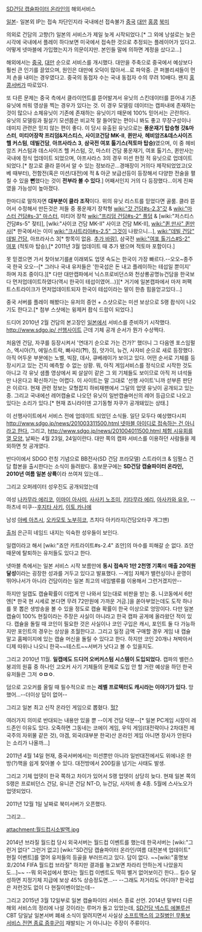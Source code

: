[[SD건담 캡슐파이터 온라인]]의 해외서비스

[http://www.sdgundamcfo.jp/ 일본]- 일본외 IP는 접속 차단인지라 국내에선 접속불가
[http://gd.9you.com/web_v2/index.shtml 중국]
[http://sd.wasabii.com.tw/ 대만]
[http://sd.hk.9you.com/ 홍콩]
[http://sdgo.ogplanet.com/en/main.og/ 북미]

의외로 건담의 고향(?) 일본의 서비스가 제일 늦게 시작되었다.[* 그 외에 낭설로는 늦은 시각에 국내에서 플레이 하다보면 미국에서 접속한 것으로 추정되는 플레이어가 있다고. 어떻게 넷마블에 가입했는지가 의문이지만. 본인들 말에 의하면 계정을 샀다고...]

해외에서는 [[중국]], [[대만]] 순으로 서비스를 개시했다. 대만을 주축으로 중국에서 예상보다 훨씬 큰 인기를 끌었으며, 원인은 대만에 오덕이 많아서...로 파악중. 큰 퍼블리셔들이 먼저 손을 내미는 경우였다고. 중국의 동접자 수는 국내 동접자 수의 무려 10배다. 왠지 [[홍콩]]서버가 따로있다.

또 다른 문제는 중국 측에서 클라이언트를 뜯어발겨서 유닛의 스킨데이터를 뜯어내 기존 유닛에 씌워 영상을 찍는 경우가 있다는 것. 이 경우 모델링 데이터는 캡파내에 존재하는 것이 많으나 소체유닛이 기존에 존재하는 유닛이기 때문에 100% 믿어서는 곤란하다. 유닛의 모델링과 필살기 모션쯤은 비교적 잘 들어맞는 편이니 봐도 좋고 무장구성이나 데미지 관련은 믿지 않는 편이 좋다. 이 당시 유출된 유닛으로는 '''풍운재기 탑승형 갓&마스터''', '''미티어장착 프리덤&저스티스''', '''사이코건담 MK-II''', '''퀸만사''', '''헤비암즈&데스사이즈 헬 커스텀''', '''데빌건담''', '''아프사라스 3''', '''삼국전 여포 톨기스(적토마 탑승)'''였으며, 이 중 헤비암즈 커스텀과 데스사이즈 헬 커스텀, 갓, 마스터 건담 풍운재기, 여포 톨기스, 퀸만사는 국내에 정식 업데이트 되었으며, 아프사라스 3의 경우 미션 한정 적 유닛으로 업데이트 되었다.[* 참고로 클라 뜯어서 알 수 있는 정보라곤...경매장이 거의다 제작되었었고(오베 때부터), 전함전(혹은 미션/대전)에 적 & 아군 보급선등이 등장해서 다양한 전술을 펼칠 수 있을 '''뻔'''했다는 것이 '''전부라 볼 수 있다'''.] 어째서인지 거의 다 등장했다...이게 진짜였을 가능성이 높아졌다.

한마디로 말하자면 '''대부분이 클라 조작'''이다. 위의 유닛 리스트를 믿었다면 골룸. 클라 뜯어서 수정해서 만든것은 저들 중 풍운재기 장착형 [[wiki:"갓 건담#s-2.3"갓]] & [[wiki:"마스터 건담#s-3" 마스터]], 미티어 장착 [[wiki:"프리덤 건담#s-2" 플덤]] & [wiki:"저스티스 건담#s-5" 젖티], [wlki:"사이코 건담 MK-II" 사이코 건담 MK-Ⅱ], [[wiki:"퀸 만사" 퀸만사]][* 한국에서는 이미 [[wiki:"크샤트리아#s-2.5" 그것]]이 나왔으니...], [[wiki:"데빌 건담" 데빌 건담]], 아프라사스 3[* 항목이 없음. [[추가 바람]]], 삼국전 [[wiki:"여포 톨기스#S-2" 여포]] (적토마 탑승),[* 2011년 3월 업데이트 때 추가 됐으며 적토마 포함이다.]

못 믿겠으면 가서 찾아보기를[http://gd.9you.com/web_v2/gameinfo_04_0079.html #]
이래뵈도 업뎃 속도는 한국이 가장 빠르다.--오오~종주국 한국 오오--[* 그러나 국내 유저들은 '한국섭은 돈 내고 플레이하는 테섭일 뿐이지' 하며 자조 중이다.][* 다만 대만캡파에서 닉스프로비던스와 천상룡공명뉴건담을 한국보다 먼저업데이트하였다(역시 한국이 테섭이였어...)][* 거기에 일본캡파에서 마저 퍼팩트스트라이크가 먼저업데이트되자 한국이 테섭이라는 말이 한층 힘을얻고있다...]

중국 서버를 플레이 해봤다는 유저의 증언 + 스샷으로는 미션 보상으로 S랭 좝식이 나오기도 한다고.[* 첨부 스샷에는 윙제커 좝식 드랍이 되었다.]

드디어 2010년 2월 건담의 본고장인 [[일본]]에서 서비스를 준비하기 시작했다. [[http://www.sdgo.jp/ 선행사이트]] 근데 기체 공개 순서가 뭔가 수상쩍다.

처음엔 건담, 자쿠를 등장시켜서 '연대기 순으로 가는 건가?' 했더니 그 다음엔 포스임펄스, 엑시아(?), 에일스트락, 빠사리('''?!'''), 짐, 앗가이, 뉴건, 사자비 순으로 새로 등장했다. 아직 어두운 부분에는 노벨, 빅잠, 데사, 큐베레이가 보이고 있다. 어떤 순서로 기체를 등장시키고 있는 건지 예측할 수 없는 상황. 뭐, 아직 게임서비스를 정식으로 시작한 것도 아니고 각 유닛 샘플 영상에서 찌 살살이 같은 그 외 기체들도 보이므로 아직 저 녀석들만 나온다고 확신하기는 어렵다. 이 사이트는 말 그대로 '선행 사이트'니까 섣부른 판단은 이르다. 현재 관련 정보는 모형잡지 하비재팬에서 그달의 업뎃 유닛이 공개되고 있는 중. 그리고 국내에선 레어캡슐로 나오던 유닛이 일반캡슐머신의 레어 등급으로 나오고 있다는 소리가 있다.[* 현재 죠니라이덴 고기동형 자쿠가 공개돼있는 상태.]

이 선행사이트에서 서비스 전에 업데이트 되었던 소식들. 일단 모두다 예상했다시피 [[http://www.sdgo.jp/news/201003311500.html 넷마블 아이디로 접속하는 건 아니라고 한다.]] 그리고, [[http://www.sdgo.jp/news/201004011500.html 체험 시유회를 열 모양.]] 날짜는 4월 23일, 24일이란다. 대만 쪽의 캡파 서비스를 이용하던 사람들을 제외하면 첫 공개였다. 

반다이에서 SDGO 런칭 기념으로 BB전사(SD 건담 프라모델) 스트라이크 & 임펄스 건담 합본을 출시한다는 소식이 들려왔다. 홍보문구에는 '''SD건담 캡슐파이터 온라인, 2010년 여름 일본 상륙'''이라 쓰여져 있는데... 

그리고 오퍼레이터 성우진도 공개되었는데 

여성
[[나카무라 에리코]], [[이마이 아사미]], [[사사키 노조미]], [[키타무라 에리]], [[아사카와 유우]], --하츠네 미쿠--[[후지타 사키]], [[이토 카나에]]

남성
[[아베 아츠시]], [[오카모토 노부히코]], 츠치다 아키라지(건담오타쿠 개그맨)

[http://manse.egloos.com/3683379 출처]
은근히 네임드 내지는 익숙한 성우들이 보인다.

일캡이라고 해서 [wiki:"죠안 카트라이트#s-2.4" 죠안]의 마수를 피해갈 순 없다. 죠안 때문에 탈퇴하는 유저들도 있다고 한다.

넷마블 측에서는 일본 서비스 시작 보름만에 '''동시 접속자 1만 2천명 기록'''에 '''매출 20억원 달성'''이라는 굉장한 성과를 거두고 있다고 발표했다. --게임 자체가 밸런싱이나 운영이 뛰어나서가 아니라 건담이라는 일본 최고의 네임밸류를 이용해서 그런거겠지만--

하지만 일캡도 캡슐확률이 더럽게 안 나와서 있는대로 비판을 받는 중. 니코동에서 6만엔[* 한국 현 시세로 본다면 무려 72만원에 가까운 거금.]을 쏟아부었는데도 도작 하나를 못 뽑은 생방송을 볼 수 있을 정도로 캡슐 확률이 한국 이상으로 엉망이다. 다만 일본 캡슐이 100% 현질이라는 주장은 사실이 아니라고 한국 캡파 공게에 올라왔던 적이 있다. 캡슐을 돌릴 때 코인이 필요한 것은 사실이나 코인 구입은 캐시, 포인트 둘 다 가능하지만 포인트의 경우는 상상을 초월한다고. 그리고 일정 금액 구매할 경우 게임 내 캡슐 말고 홈페이지에 있는 캡슐 머신을 돌릴 수 있다고 한다. 하지만 코인 20개나 쳐박아서 디제 따위나 나오니 한국~~테스트~~서버가 낫다고 볼 수 있을지도.

그리고 2010년 11월. '''일캡에도 드디어 오버커스텀 시스템이 도입되었다.''' 캡파의 밸런스 붕괴의 원흉 중 하나인 고오커 사기 기체들의 문제로 도입 안 할 거란 예상을 하던 한국 유저들은 그저 '''ㅇㅁㅇ'''.

덤으로 고오커를 올릴 때 필수적으로 쓰는 '''레벨 프로텍터도 캐시라는 이야기가 있다.''' 망했어...--더이상 답이 없어--

그리고 일본 최고 신작 온라인 게임으로 뽑혔다. [http://gamemeca.com/news/news_view.html?seq=1&ymd=20110104&page=1&point_ck=1&search_ym=&sort_type=&search_text=&send=&mission_num=&mission_seq= 헐?]

여러가지 의미로 반대되는 내용만 있을 뿐 --이게 건담 덕분--[* 일본 PC게임 시장이 레드존인 이유도 있다. 오죽하면 그동네는 코에이 게임, 우익 게임(대전략이나 2차대전 제국주의 자위물 같은 것), 야겜, 외국(대부분 한국)산 온라인 게임 아니면 장사가 안된다는 소리가 나올까...]

2011년 4월 14일 현재, 중국서버에서는 미션뿐만 아니라 일반대전에서도 위에나온 한방(?)핵을 쉽게 찾아볼 수 있다. 대전방에서 200킬을 넘기는 사태도 발생.

그리고 기체 업뎃이 한국 쪽하고 차이가 있어서 S랭 업뎃이 상당히 늦다. 현재 일본 쪽의 S랭은 프로비던스 건담, 유니콘 건담 NT-D, 뉴건담, 사자비 총 4종. 5월에 스사노오가 업뎃되었다.

2011년 12월 1일 날짜로 북미서버가 오픈했다.

그리고...

attachment:월드컵시소발맥.jpg

2014년 브라질 월드컵 당시 외국서버는 월드컵 이벤트를 했는데 한국서버는 [wiki:"그런거 없다" 그런거 없고] [wiki:"SD건담 캡슐파이터 온라인/여름 대전본색 업데이트" 현질 이벤트]를 열어 유저들의 등골을 부러뜨리고 있다. 답이 없다. ~~[wiki:"홍명보호/2014 FIFA 월드컵 브라질" 하지만 결과를 놓고보면 차라리 안하는게 나았을지도...]~~ --뭐 외국섭에서 했다는 월드컵 이벤트도 딱히 별거 없어보이긴 한다... 킬수 달성하면 지정기체 지급에 보상 45% 상승정도면...-- --그래도 저거라도 어디야? 한국섭은 저런것도 없이 다 현질이벤이었는데--

그리고 2015년 3월 12일부로 일본 캡슐파이터 서비스 종료 선언. 2014년 말부터 다른 해외 서비스의 정리에 나설 것이라는 루머가 돌고 있었는데, [[SD건담 넥스트 에볼루션]] CBT 당일날 일본서버 폐쇄 소식이 알려지면서 사실상 [[4LEAF|소프트맥스의 고질병인 무통보]] [[주사위의 잔영|서비스 전면 종료 증후군]]이 재발되는 거 아니냐는 주장이 주류이다.

